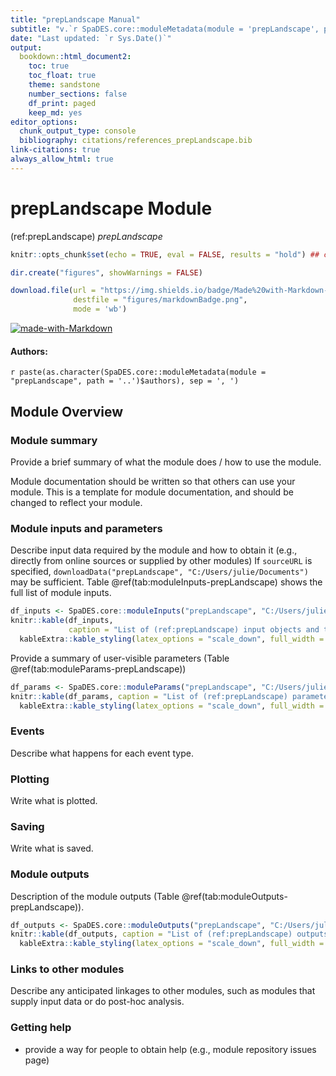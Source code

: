 ```yaml
---
title: "prepLandscape Manual"
subtitle: "v.`r SpaDES.core::moduleMetadata(module = 'prepLandscape', path = '..')$version`"
date: "Last updated: `r Sys.Date()`"
output:
  bookdown::html_document2:
    toc: true
    toc_float: true
    theme: sandstone
    number_sections: false
    df_print: paged
    keep_md: yes
editor_options:
  chunk_output_type: console
  bibliography: citations/references_prepLandscape.bib
link-citations: true
always_allow_html: true
---
```


# prepLandscape Module

<!-- the following are text references used in captions for LaTeX compatibility -->
(ref:prepLandscape) *prepLandscape*

```r
knitr::opts_chunk$set(echo = TRUE, eval = FALSE, results = "hold") ## change to eval = TRUE if all chunks are to be evaluated

dir.create("figures", showWarnings = FALSE)

download.file(url = "https://img.shields.io/badge/Made%20with-Markdown-1f425f.png",
              destfile = "figures/markdownBadge.png",
              mode = 'wb')
```

[![made-with-Markdown](figures/markdownBadge.png)](https://commonmark.org)

<!-- if knitting to pdf remember to add the pandoc_args: ["--extract-media", "."] option to yml in order to get the badge images -->

#### Authors:

`r paste(as.character(SpaDES.core::moduleMetadata(module = "prepLandscape", path = '..')$authors), sep = ', ')`
<!-- ideally separate authors with new lines, '\n' not working -->

## Module Overview

### Module summary

Provide a brief summary of what the module does / how to use the module.

Module documentation should be written so that others can use your module.
This is a template for module documentation, and should be changed to reflect your module.

### Module inputs and parameters

Describe input data required by the module and how to obtain it (e.g., directly from online sources or supplied by other modules)
If `sourceURL` is specified, `downloadData("prepLandscape", "C:/Users/julie/Documents")` may be sufficient.
Table \@ref(tab:moduleInputs-prepLandscape) shows the full list of module inputs.

```r
df_inputs <- SpaDES.core::moduleInputs("prepLandscape", "C:/Users/julie/Documents")
knitr::kable(df_inputs,
             caption = "List of (ref:prepLandscape) input objects and their description.") |>
  kableExtra::kable_styling(latex_options = "scale_down", full_width = TRUE)
```

Provide a summary of user-visible parameters (Table \@ref(tab:moduleParams-prepLandscape))


```r
df_params <- SpaDES.core::moduleParams("prepLandscape", "C:/Users/julie/Documents")
knitr::kable(df_params, caption = "List of (ref:prepLandscape) parameters and their description.") |>
  kableExtra::kable_styling(latex_options = "scale_down", full_width = TRUE)
```

### Events

Describe what happens for each event type.

### Plotting

Write what is plotted.

### Saving

Write what is saved.

### Module outputs

Description of the module outputs (Table \@ref(tab:moduleOutputs-prepLandscape)).

```r
df_outputs <- SpaDES.core::moduleOutputs("prepLandscape", "C:/Users/julie/Documents")
knitr::kable(df_outputs, caption = "List of (ref:prepLandscape) outputs and their description.") |>
  kableExtra::kable_styling(latex_options = "scale_down", full_width = TRUE)
```

### Links to other modules

Describe any anticipated linkages to other modules, such as modules that supply input data or do post-hoc analysis.

### Getting help

-   provide a way for people to obtain help (e.g., module repository issues page)
